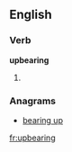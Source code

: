 ==English==

===Verb===
'''upbearing'''

# {{present participle of|[[upbear]]}}

===Anagrams===
* [[bearing up#English|bearing up]]

[[fr:upbearing]]